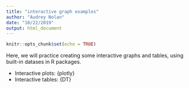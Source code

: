 ```yaml
---
title: "interactive graph examples"
author: "Audrey Nolan"
date: "10/22/2019"
output: html_document
---
```


```r
knitr::opts_chunk$set(echo = TRUE)
```

Here, we will practice creating some interactive graphs and tables, using built-in datases in R packages. 

- Interactive plots: {plotly}
- Interactive tables: {DT}